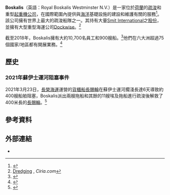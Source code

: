 {{Infobox company 
|  name   = Royal Boskalis Westminster N.V.
|  logo = Boskalis.svg
|  image=  Royal Boskalis Westminster Headquarters.jpg
|  caption = 
|  type   = [[有限公司|有限公司]] 
|  traded_as      = {{Euronext|BOKA|NL0000852580|XAMS}}  
|  foundation     = {{start date and age|1910}}
|  founder        = Johannes Kraaijeveld <br> Eliza van Noordenne
|  location       = [[荷蘭|荷蘭]] [[帕彭德雷赫特|帕彭德雷赫特]]
|  key_people     = Peter Berdowski <small>([[chief_executive_officer|CEO]])</small>, Herman Hazewinkel <small>([[Chairman|Chairman]] of the [[supervisory_board|supervisory board]])</small> 
|  products       = [[疏浚|疏浚]]、[[填海|填海]]、海洋[[基礎設施|基礎設施]]、[[離岸建設|離岸建設]]
|  homepage       = [http://www.boskalis.com www.boskalis.com] 
|  industry       = [[建造|建造]]、[[服務業|服務業]]
|  revenue        = €2.674 billion <small>(2010)</small><ref name="AR2010">{{cite web |url=http://www.boskalis.com/uploads/media/Annual_Report_2010.pdf |title=Annual Report 2010 |accessdate=3 April 2011 |publisher=Boskalis }}{{Dead link|date=July 2018 |bot=InternetArchiveBot |fix-attempted=yes }}</ref>
|  operating_income = €401.9 million <small>(2010)</small><ref name="AR2010" />
|  net_income     = €310.5 million <small>(2010)</small><ref name="AR2010" />
|  assets         = €4.315 billion <small>(end 2010)</small><ref name="AR2010" />
|  equity         = €1.599 billion <small>(end 2010)</small><ref name="AR2010" />
|  num_employees  = 13,830 <small>(end 2010)</small><ref name="AR2010" />
}}

'''Boskalis'''（英語：Royal Boskalis Westminster N.V.）是一家位於[[荷蘭|荷蘭]]的[[疏浚|疏浚]]和重型[[起重機|起重機]][[公司|公司]]，在國際範圍內提供與[[海洋|海洋]]基礎設施的建設和維護有關的服務<ref>{{cite web|title=Company Profile: BOSKALIS WESTMIN|publisher=NYSE Euronext|url=http://www.euronext.com/trader/companyprofile/companyprofilev2-18661-EN-NL0000852580.html?selectedMep=2|accessdate=2008-02-20|archive-url=https://web.archive.org/web/20110517142247/http://www.euronext.com/trader/companyprofile/companyprofilev2-18661-EN-NL0000852580.html?selectedMep=2|archive-date=2011-05-17}}</ref>。該公司擁有世界上最大的疏浚船隊之一。其持有大量[[Smit_International|Smit International]]之[[股份|股份]]，並擁有大型重型海運公司[[Dockwise|Dockwise]]。<ref>[http://www.dredging.org/media/ceda/org/documents/resources/othersonline/rabobank-outlook_dredging_september_2013.pdf Dredging] {{Wayback|url=http://www.dredging.org/media/ceda/org/documents/resources/othersonline/rabobank-outlook_dredging_september_2013.pdf |date=20181001124612 }}, ''Ciria.com''</ref>

截至2018年，Boskalis擁有大約10,700名員工和900艘船。<ref>{{cite book|title=Creating new horizons offshore|date=1 May 2018|publisher=A brochure by Boskalis|location=UK|url=https://boskalis.cld.bz/Creating-New-Horizons-Offshore|accessdate=2 May 2018|archive-date=2018-11-14|archive-url=https://web.archive.org/web/20181114224735/https://boskalis.cld.bz/Creating-New-Horizons-Offshore}}</ref>他們在六大洲超過75個國家/地區都有開展業務。<ref>{{cite web|title=About us|url=https://boskalis.com/about-us/projects.html|website=boskalis.com|publisher=Boskalis official website|accessdate=2 May 2018|archive-date=2019-09-21|archive-url=https://web.archive.org/web/20190921052955/https://boskalis.com/about-us/projects.html}}</ref>

==歷史==

===2021年蘇伊士運河阻塞事件===
{{Main|2021年蘇伊士運河阻塞事件}}
2021年3月23日，[[長榮海運|長榮海運]]運營的[[貨櫃船|貨櫃船]][[長賜輪|長賜輪]]在蘇伊士運河擱淺長達6天導致約400艘船舶阻塞，Boskalis派出兩艘拖船和其餘的11艘埃及拖船進行疏浚後解救了400米長的[[長賜輪|長賜輪]]。<ref>{{cite news |author=<!--Staff writer(s)/no by-line.--> |title=Suez Canal: How are they trying to free the Ever Given? |url=https://www.bbc.com/news/56523659 |work=[[BBC_NEWS|BBC NEWS]] |date=2021-03-26 |access-date=2021-03-26 |ref=none |archive-date=2021-03-27 |archive-url=https://web.archive.org/web/20210327173033/https://www.bbc.com/news/56523659 }}</ref>

==參考資料==
{{Reflist}}

==外部連結==
* {{official website|http://www.boskalis.com/}}

{{AEX companies}}
{{Authority control}}